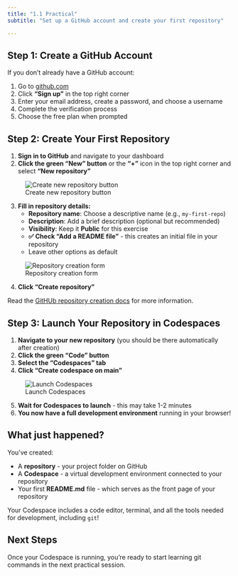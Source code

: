 ```yaml
---
title: "1.1 Practical"
subtitle: "Set up a GitHub account and create your first repository"

---
```


## Step 1: Create a GitHub Account

If you don't already have a GitHub account:

1. Go to [github.com](https://github.com)
2. Click **"Sign up"** in the top right corner
3. Enter your email address, create a password, and choose a username
4. Complete the verification process
5. Choose the free plan when prompted

## Step 2: Create Your First Repository

1. **Sign in to GitHub** and navigate to your dashboard
2. **Click the green "New" button** or the **"+"** icon in the top right corner and select **"New repository"**

![Create new repository button](https://docs.github.com/assets/cb-11427/mw-1440/images/help/repository/repo-create.webp)

3. **Fill in repository details:**
   - **Repository name**: Choose a descriptive name (e.g., `my-first-repo`)
   - **Description**: Add a brief description (optional but recommended)
   - **Visibility**: Keep it **Public** for this exercise
   - **✅ Check "Add a README file"** - this creates an initial file in your repository
   - Leave other options as default

![Repository creation form](https://docs.github.com/assets/cb-61138/mw-1440/images/help/repository/create-repository-name.webp){fig-alt="Screenshot of GitHub, creating a new repository form"}

4. **Click "Create repository"**

Read the [GitHUb repository creation docs](https://docs.github.com/en/repositories/creating-and-managing-repositories/quickstart-for-repositories) for more information.

## Step 3: Launch Your Repository in Codespaces

1. **Navigate to your new repository** (you should be there automatically after creation)
2. **Click the green "Code" button**
3. **Select the "Codespaces" tab**
4. **Click "Create codespace on main"**

![Launch Codespaces](https://docs.github.com/assets/cb-49943/mw-1440/images/help/codespaces/who-will-pay.webp){fig-alt="Screenshot of GitHub, showing the Launch CodeSpaces button."}

5. **Wait for Codespaces to launch** - this may take 1-2 minutes
6. **You now have a full development environment** running in your browser!

:::{.callout-tip}
## What just happened?

You've created:

- A **repository** - your project folder on GitHub
- A **Codespace** - a virtual development environment connected to your repository
- Your first **README.md** file - which serves as the front page of your repository

Your Codespace includes a code editor, terminal, and all the tools needed for development, including `git`!
:::

## Next Steps

Once your Codespace is running, you're ready to start learning git commands in the next practical session.